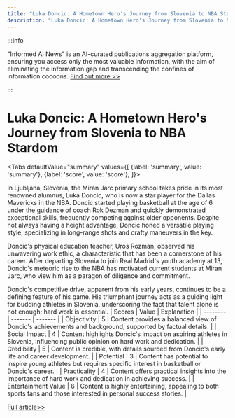 ```yaml
---
title: "Luka Doncic: A Hometown Hero's Journey from Slovenia to NBA Stardom"
description: "Luka Doncic: A Hometown Hero's Journey from Slovenia to NBA Stardom"
---
```



:::info

"Informed AI News" is an AI-curated publications aggregation platform, ensuring you access only the most valuable information, with the aim of eliminating the information gap and transcending the confines of information cocoons.  [Find out more >>](/docs/guides)

:::

# Luka Doncic: A Hometown Hero's Journey from Slovenia to NBA Stardom


<Tabs
	defaultValue="summary"
	values={[
	{label: 'summary', value: 'summary'},
	{label: 'score', value: 'score'},
]}>
<TabItem value="summary">


In Ljubljana, Slovenia, the Miran Jarc primary school takes pride in its most renowned alumnus, Luka Doncic, who is now a star player for the Dallas Mavericks in the NBA. Doncic started playing basketball at the age of 6 under the guidance of coach Rok Dezman and quickly demonstrated exceptional skills, frequently competing against older opponents. Despite not always having a height advantage, Doncic honed a versatile playing style, specializing in long-range shots and crafty maneuvers in the key.

Doncic's physical education teacher, Uros Rozman, observed his unwavering work ethic, a characteristic that has been a cornerstone of his career. After departing Slovenia to join Real Madrid's youth academy at 13, Doncic's meteoric rise to the NBA has motivated current students at Miran Jarc, who view him as a paragon of diligence and commitment.

Doncic's competitive drive, apparent from his early years, continues to be a defining feature of his game. His triumphant journey acts as a guiding light for budding athletes in Slovenia, underscoring the fact that talent alone is not enough; hard work is essential.
</TabItem>
<TabItem value="score">
	| Scores     | Value   | Explanation |
	| -------- | ------- | ------- |
	| Objectivity  | 5    | Content provides a balanced view of Doncic's achievements and background, supported by factual details.    |
	| Social Impact | 4     | Content highlights Doncic's impact on aspiring athletes in Slovenia, influencing public opinion on hard work and dedication.    |
	| Credibility    | 5    | Content is credible, with details sourced from Doncic's early life and career development.    |
	| Potential    | 3    | Content has potential to inspire young athletes but requires specific interest in basketball or Doncic's career.    |
	| Practicality    | 4    | Content offers practical insights into the importance of hard work and dedication in achieving success.    |
	| Entertainment Value    | 6    | Content is highly entertaining, appealing to both sports fans and those interested in personal success stories.    |
</TabItem>
</Tabs>

[Full article>>](https://apnews.com/article/luka-doncic-slovenia-hometown-hero-146a8970cd82c93b1311db6d4126ddb2)

